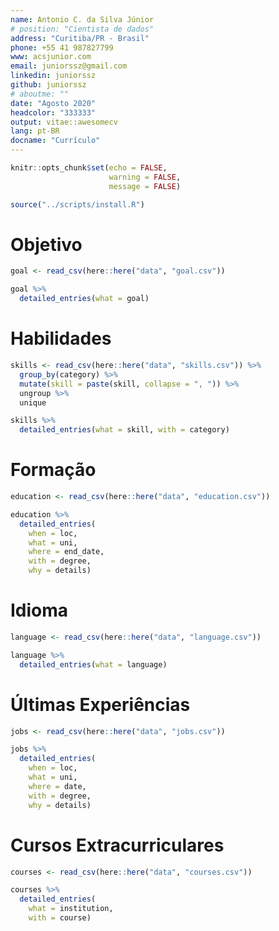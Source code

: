 ```yaml
---
name: Antonio C. da Silva Júnior
# position: "Cientista de dados"
address: "Curitiba/PR - Brasil"
phone: +55 41 987827799
www: acsjunior.com
email: juniorssz@gmail.com
linkedin: juniorssz
github: juniorssz
# aboutme: ""
date: "Agosto 2020"
headcolor: "333333"
output: vitae::awesomecv
lang: pt-BR
docname: "Currículo"
---
```


```r
knitr::opts_chunk$set(echo = FALSE, 
                      warning = FALSE,
                      message = FALSE)

source("../scripts/install.R")
```

# Objetivo
```r
goal <- read_csv(here::here("data", "goal.csv"))

goal %>% 
  detailed_entries(what = goal)
```


# Habilidades
```r
skills <- read_csv(here::here("data", "skills.csv")) %>% 
  group_by(category) %>% 
  mutate(skill = paste(skill, collapse = ", ")) %>% 
  ungroup %>% 
  unique

skills %>% 
  detailed_entries(what = skill, with = category)
```


# Formação
```r
education <- read_csv(here::here("data", "education.csv"))

education %>% 
  detailed_entries( 
    when = loc,
    what = uni,
    where = end_date,
    with = degree,
    why = details)
```


# Idioma
```r
language <- read_csv(here::here("data", "language.csv"))

language %>% 
  detailed_entries(what = language)
```


# Últimas Experiências
```r
jobs <- read_csv(here::here("data", "jobs.csv"))

jobs %>% 
  detailed_entries( 
    when = loc,
    what = uni,
    where = date,
    with = degree,
    why = details)
```


# Cursos Extracurriculares
```r
courses <- read_csv(here::here("data", "courses.csv"))

courses %>% 
  detailed_entries(
    what = institution,
    with = course)
```
